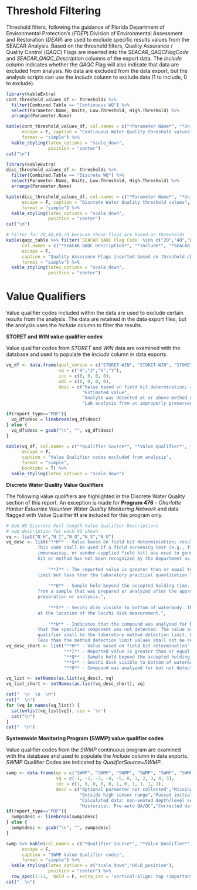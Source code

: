 # Threshold Filtering

Threshold filters, following the guidance of Florida Department of Environmental Protection's (*FDEP*) Division of Environmental Assessment and Restoration (*DEAR*) are used to exclude specific results values from the SEACAR Analysis. Based on the threshold filters, Quality Assurance / Quality Control (*QAQC*) Flags are inserted into the *SEACAR_QAQCFlagCode* and *SEACAR_QAQC_Description* columns of the export data. The *Include* column indicates whether the *QAQC* Flag will also indicate that data are excluded from analysis. No data are excluded from the data export, but the analysis scripts can use the *Include* column to exclude data (1 to include, 0 to exclude).


```r
library(kableExtra)
cont_threshold_values_df <- thresholds %>% 
  filter(Combined.Table == "Continuous WQ") %>%
  select(Parameter.Name, Units, Low.Threshold, High.Threshold) %>% 
  arrange(Parameter.Name)

kable(cont_threshold_values_df, col.names = c("*Parameter Name*", "*Units*", "*Low Threshold*", "*High Threshold*"), 
      escape = F, caption = "Continuous Water Quality threshold values",
      format = "simple") %>%
  kable_styling(latex_options = "scale_down",
                position = "center")
cat("\n")

```

```r
library(kableExtra)
disc_threshold_values_df <- thresholds %>% 
  filter(Combined.Table == "Discrete WQ") %>%
  select(Parameter.Name, Units, Low.Threshold, High.Threshold) %>% 
  arrange(Parameter.Name)

kable(disc_threshold_values_df, col.names = c("*Parameter Name*", "*Units*", "*Low Threshold*", "*High Threshold*"), 
      escape = F, caption = "Discrete Water Quality threshold values",
      format = "simple") %>%
  kable_styling(latex_options = "scale_down",
                position = "center")
cat("\n")

```

```r
# Filter for 2Q,4Q,6Q,7Q because those flags are based on thresholds
kable(qaqc_table %>% filter(`SEACAR QAQC Flag Code` %in% c("2Q","4Q","6Q","7Q")), 
      col.names = c("*SEACAR QAQC Description*", "*Include*", "*SEACAR QAQCFlagCode*"),
      escape = F, 
      caption = "Quality Assurance Flags inserted based on threshold checks listed in Table 1 and 2",
      format = "simple") %>%
  kable_styling(latex_options = "scale_down",
                position = "center")
```

# Value Qualifiers

Value qualifier codes included within the data are used to exclude certain results from the analysis. The data are retained in the data export files, but the analysis uses the *Include* column to filter the results.

**STORET and WIN value qualifier codes**

Value qualifier codes from *STORET* and *WIN* data are examined with the database and used to populate the *Include* column in data exports.

```r
vq_df <- data.frame(qual_soruce = c("STORET-WIN", "STORET-WIN", "STORET-WIN", "STORET-WIN"),
                    vq = c("H","J","V","Y"),
                    inc = c(0, 0, 0, 0), 
                    mdl = c(0, 0, 0, 0),
                    desc = c("Value based on field kit determination; results may not be accurate",
                             "Estimated value",
                             "Analyte was detected at or above method detection limit",
                             "Lab analysis from an improperly preserved sample; \ndata may be inaccurate"))

if(report_type=="PDF"){
  vq_df$desc = linebreak(vq_df$desc)
} else {
  vq_df$desc = gsub("\n", "", vq_df$desc)
}

kable(vq_df, col.names = c("*Qualifier Source*", "*Value Qualifier*", "*Include*", "*MDL*", "*Description*"),
      escape = F, 
      caption = "Value Qualifier codes excluded from analysis",
      format = "simple",
      booktabs = T) %>%
  kable_styling(latex_options = "scale_down")
```


**Discrete Water Quality Value Qualifiers**  

The following value qualifiers are highlighted in the Discrete Water Quality section of this report. An exception is made for **Program 476** - *Charlotte Harbor Estuaries Volunteer Water Quality Monitoring Network* and data flagged with Value Qualifier **H** are included for this program only.


```r

# Add WQ Discrete Full-length Value Qualifier Descriptions
# add description for each VQ shown
vq <- list("N_H","N_I","N_Q","N_S","N_U")
vq_desc <- list("**H** - Value based on field kit determiniation; results may not be accurate. 
            This code shall be used if a field screening test (e.g., field gas chromatograph data, 
            immunoassay, or vendor-supplied field kit) was used to generate the value and the field 
            kit or method has not been recognized by the Department as equivalent to laboratory methods.",
                
                "**I** - The reported value is greater than or equal to the laboratory method detection 
            limit but less than the laboratory practical quantitation limit.",
                
                "**Q** - Sample held beyond the accepted holding time. This code shall be used if the value is derived 
            from a sample that was prepared or analyzed after the approved holding time restrictions for sample 
            preparation or analysis.",
                
                "**S** - Secchi disk visible to bottom of waterbody. The value reported is the depth of the waterbody 
            at the location of the Secchi disk measurement.",
                
                "**U** - Indicates that the compound was analyzed for but not detected. This symbol shall be used to indicate 
            that the specified component was not detected. The value associated with the
            qualifier shall be the laboratory method detection limit. Unless requested by the client, 
            less than the method detection limit values shall not be reported ")
vq_desc_short <- list("**H** - Value based on field kit determination",
                      "**I** - Reported value is greater than or equal to lab method detection limit, but less than quantitation limit",
                      "**Q** - Sample held beyond the accepted holding time",
                      "**S** - Secchi disk visible to bottom of waterbody",
                      "**U** - Compound was analyzed for but not detected")

vq_list <- setNames(as.list(vq_desc), vq)
vq_list_short <- setNames(as.list(vq_desc_short), vq)

cat("  \n  \n  \n")
cat("  \n")
for (vq in names(vq_list)) {
  cat(unlist(vq_list[vq]), sep = '\n')
  cat("\n")
}
cat("  \n")

```


**Systemwide Monitoring Program (SWMP) value qualifier codes**

Value qualifier codes from the *SWMP* continuous program are examined with the database and used to populate the *Include* column in data exports. *SWMP* Qualifier Codes are indicated by *QualifierSource=SWMP*.

```r
swmp <- data.frame(qs = c("SWMP", "SWMP", "SWMP", "SWMP", "SWMP", "SWMP", "SWMP", "SWMP", "SWMP", "SWMP", "SWMP"),
                   vq = c(-1, -2, -3, -4, -5, 0, 1, 2, 3, 4, 5),
                   inc = c(1, 0, 0, 0, 0, 1, 0, 1, 1, 1, 1),
                   desc = c("Optional parameter not collected","Missing data","Data rejected due to QA/QC","Outside low sensor range",
                            "Outside high sensor range","Passed initial QA/QC checks","Suspect data","Reserved for future use",
                            "Calculated data: non-vented depth/level sensor\ncorrection for changes in barometric pressure",
                            "Historical: Pre-auto QA/QC","Corrected data"))
if(report_type=="PDF"){
  swmp$desc <- linebreak(swmp$desc)
} else {
  swmp$desc <- gsub("\n", "", swmp$desc)
}

swmp %>% kable(col.names = c("*Qualifier Source*", "*Value Qualifier*", "*Include*", "*Description*"),
      escape = F, 
      caption = "SWMP Value Qualifier codes",
      format = "simple") %>%
  kable_styling(latex_options = c("scale_down","HOLD_position"),
                position = "center") %>% 
  row_spec(1:11,  bold = F, extra_css = 'vertical-align: top !important;')
cat("  \n")
```